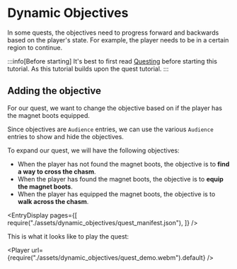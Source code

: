 
# Dynamic Objectives

In some quests, the objectives need to progress forward and backwards based on the player's state. 
For example, the player needs to be in a certain region to continue.

:::info[Before starting]
It's best to first read [Questing](./index.mdx) before starting this tutorial.
As this tutorial builds upon the quest tutorial.
:::

## Adding the objective

For our quest, we want to change the objective based on if the player has the magnet boots equipped.

Since objectives are `Audience` entries, we can use the various `Audience` entries to show and hide the objectives.

To expand our quest, we will have the following objectives:

- When the player has not found the magnet boots, the objective is to __find a way to cross the chasm__.
- When the player has found the magnet boots, the objective is to __equip the magnet boots__.
- When the player has equipped the magnet boots, the objective is to __walk across the chasm__.

<EntryDisplay pages={[
    require("./assets/dynamic_objectives/quest_manifest.json"),
]} />

This is what it looks like to play the quest:

<Player url={require("./assets/dynamic_objectives/quest_demo.webm").default} />
